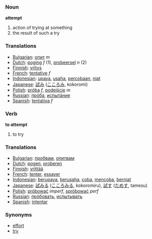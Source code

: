 === Noun ===
'''attempt'''

# action of trying at something
# the result of such a try

=== Translations ===
*[[Bulgarian]]: [[опит]] ''m''
*[[Dutch]]: [[poging]] ''f'' (1), [[probeersel]] ''n'' (2)
*[[Finnish]]: [[yritys]]
*[[French]]: [[tentative]] ''f''
*[[Indonesian]]: [[upaya]], [[usaha]], [[coba|percobaan]], [[niat]]
*[[Japanese]]: [[試み]] ([[こころみ]], kokoromi)
*[[Polish]]: [[próba]] ''f'', [[podejście]] ''m''
*[[Russian]]: [[прóба]], [[испытáние]]
*[[Spanish]]: [[tentativa]] ''f''

=== Verb ===
'''to attempt'''

# to try

=== Translations ===
*[[Bulgarian]]: [[пробвам]], [[опитвам]]
*[[Dutch]]: [[pogen]], [[proberen]]
*[[Finnish]]: [[yrittää]]
*[[French]]: [[tenter]], [[essayer]]
*[[Indonesian]]: [[upaya|berupaya]], [[usaha|berusaha]], [[coba]], [[coba|mencoba]], [[niat|berniat]]
*[[Japanese]]: [[試みる]] ([[こころみる]], kokoromiru), [[試す]] ([[ためす]], tamesu)
*[[Polish]]: [[próbować]] ''imperf'', [[spróbować]] ''perf''
*[[Russian]]: [[прóбовать]], [[испытывать]]
*[[Spanish]]: [[intentar]]

=== Synonyms ===
*[[effort]]
*[[try]]